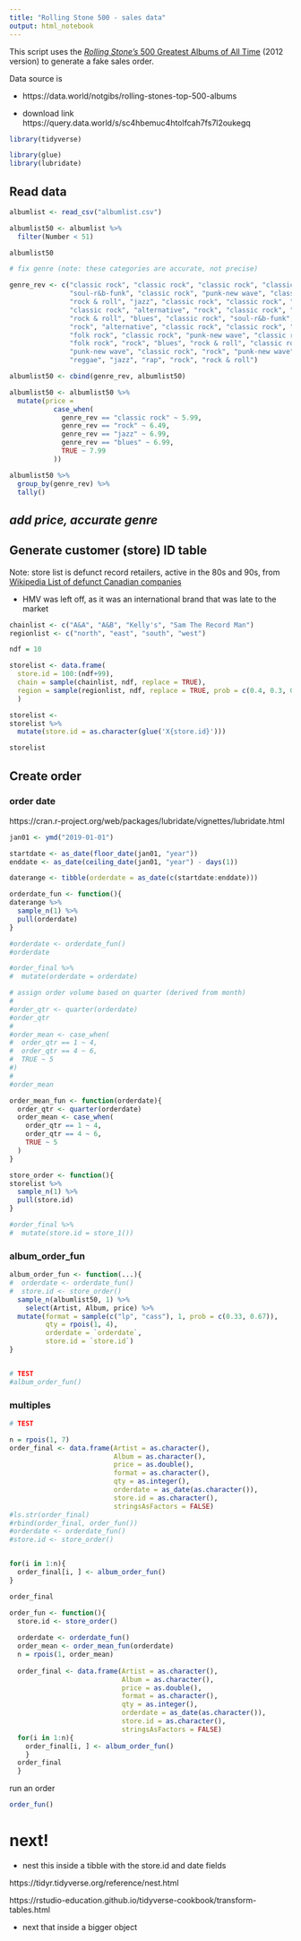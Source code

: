 ```yaml
---
title: "Rolling Stone 500 - sales data"
output: html_notebook
---
```


This script uses the [_Rolling Stone's_ 500 Greatest Albums of All Time](https://en.wikipedia.org/wiki/Rolling_Stone%27s_500_Greatest_Albums_of_All_Time) (2012 version) to generate a fake sales order.

Data source is 

* https://data.world/notgibs/rolling-stones-top-500-albums

* download link https://query.data.world/s/sc4hbemuc4htolfcah7fs7l2oukegq


```r

library(tidyverse)

library(glue)
library(lubridate)

```


## Read data

```r

albumlist <- read_csv("albumlist.csv")

albumlist50 <- albumlist %>%
  filter(Number < 51)

albumlist50

# fix genre (note: these categories are accurate, not precise)

genre_rev <- c("classic rock", "classic rock", "classic rock", "classic rock", "classic rock", 
               "soul-r&b-funk", "classic rock", "punk-new wave", "classic rock", "classic rock", 
               "rock & roll", "jazz", "classic rock", "classic rock", "classic rock",
               "classic rock", "alternative", "rock", "classic rock", "soul-r&b-funk",
               "rock & roll", "blues", "classic rock", "soul-r&b-funk", "soul-r&b-funk",
               "rock", "alternative", "classic rock", "classic rock", "folk rock",
               "folk rock", "classic rock", "punk-new wave", "classic rock", "rock", 
               "folk rock", "rock", "blues", "rock & roll", "classic rock", 
               "punk-new wave", "classic rock", "rock", "punk-new wave", "classic rock",
               "reggae", "jazz", "rap", "rock", "rock & roll")

albumlist50 <- cbind(genre_rev, albumlist50)

albumlist50 <- albumlist50 %>%
  mutate(price =
           case_when(
             genre_rev == "classic rock" ~ 5.99,
             genre_rev == "rock" ~ 6.49,
             genre_rev == "jazz" ~ 6.99,
             genre_rev == "blues" ~ 6.99,
             TRUE ~ 7.99
           ))

albumlist50 %>%
  group_by(genre_rev) %>%
  tally()

```

## _add price, accurate genre_


## Generate customer (store) ID table

Note: store list is defunct record retailers, active in the 80s and 90s, from [Wikipedia List of defunct Canadian companies](https://en.wikipedia.org/wiki/List_of_defunct_Canadian_companies#Consumer_retail,_including_grocery)

* HMV was left off, as it was an international brand that was late to the market

```r

chainlist <- c("A&A", "A&B", "Kelly's", "Sam The Record Man")
regionlist <- c("north", "east", "south", "west")

ndf = 10

storelist <- data.frame(
  store.id = 100:(ndf+99),
  chain = sample(chainlist, ndf, replace = TRUE),
  region = sample(regionlist, ndf, replace = TRUE, prob = c(0.4, 0.3, 0.2, 0.1))
  )

storelist <-
storelist %>%
  mutate(store.id = as.character(glue('X{store.id}')))

storelist

```

## Create order

### order date

https://cran.r-project.org/web/packages/lubridate/vignettes/lubridate.html

```r

jan01 <- ymd("2019-01-01")

startdate <- as_date(floor_date(jan01, "year"))
enddate <- as_date(ceiling_date(jan01, "year") - days(1))

daterange <- tibble(orderdate = as_date(c(startdate:enddate)))

orderdate_fun <- function(){ 
daterange %>%
  sample_n(1) %>%
  pull(orderdate) 
}  

#orderdate <- orderdate_fun()
#orderdate

#order_final %>%
#  mutate(orderdate = orderdate)

```

```r

# assign order volume based on quarter (derived from month)
#
#order_qtr <- quarter(orderdate)
#order_qtr
#
#order_mean <- case_when(
#  order_qtr == 1 ~ 4,
#  order_qtr == 4 ~ 6,
#  TRUE ~ 5
#)
#
#order_mean

order_mean_fun <- function(orderdate){
  order_qtr <- quarter(orderdate)
  order_mean <- case_when(
    order_qtr == 1 ~ 4,
    order_qtr == 4 ~ 6,
    TRUE ~ 5
  )
}

```


```r

store_order <- function(){ 
storelist %>%
  sample_n(1) %>%
  pull(store.id) 
}  

#order_final %>%
#  mutate(store.id = store_1())


```


### album_order_fun

```r

album_order_fun <- function(...){
#  orderdate <- orderdate_fun()
#  store.id <- store_order()
  sample_n(albumlist50, 1) %>%
    select(Artist, Album, price) %>%
  mutate(format = sample(c("lp", "cass"), 1, prob = c(0.33, 0.67)),
         qty = rpois(1, 4),
         orderdate = `orderdate`,
         store.id = `store.id`)
}


# TEST
#album_order_fun()


```


### multiples

```r
# TEST

n = rpois(1, 7)
order_final <- data.frame(Artist = as.character(),
                          Album = as.character(),
                          price = as.double(),
                          format = as.character(),
                          qty = as.integer(),
                          orderdate = as_date(as.character()),
                          store.id = as.character(),
                          stringsAsFactors = FALSE)  
#ls.str(order_final)
#rbind(order_final, order_fun())
#orderdate <- orderdate_fun()
#store.id <- store_order()  


for(i in 1:n){
  order_final[i, ] <- album_order_fun()
}

order_final

```



```r

order_fun <- function(){
  store.id <- store_order()
  
  orderdate <- orderdate_fun()
  order_mean <- order_mean_fun(orderdate)
  n = rpois(1, order_mean)
  
  order_final <- data.frame(Artist = as.character(),
                            Album = as.character(),
                            price = as.double(),
                            format = as.character(),
                            qty = as.integer(),
                            orderdate = as_date(as.character()),
                            store.id = as.character(),
                            stringsAsFactors = FALSE)
  for(i in 1:n){
    order_final[i, ] <- album_order_fun()
    }
  order_final
  }


```

run an order

```r

order_fun()

```


# next!

* nest this inside a tibble with the store.id and date fields

https://tidyr.tidyverse.org/reference/nest.html

https://rstudio-education.github.io/tidyverse-cookbook/transform-tables.html 





* next that inside a bigger object





